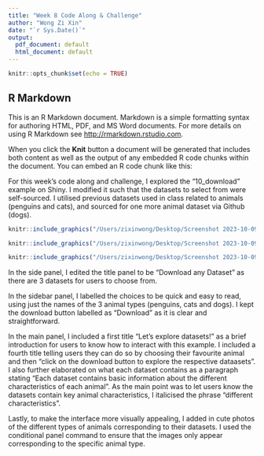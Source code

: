```yaml
---
title: "Week 8 Code Along & Challenge"
author: "Wong Zi Xin"
date: "`r Sys.Date()`"
output:
  pdf_document: default
  html_document: default
---
```


```r
knitr::opts_chunk$set(echo = TRUE)
```

## R Markdown

This is an R Markdown document. Markdown is a simple formatting syntax for authoring HTML, PDF, and MS Word documents. For more details on using R Markdown see <http://rmarkdown.rstudio.com>.

When you click the **Knit** button a document will be generated that includes both content as well as the output of any embedded R code chunks within the document. You can embed an R code chunk like this:

For this week's code along and challenge, I explored the "10_download" example on Shiny. I modified it such that the datasets to select from were self-sourced. I utilised previous datasets used in class related to animals (penguins and cats), and sourced for one more animal dataset via Github (dogs).

```r
knitr::include_graphics("/Users/zixinwong/Desktop/Screenshot 2023-10-09 at 7.33.38 PM.png")

knitr::include_graphics("/Users/zixinwong/Desktop/Screenshot 2023-10-09 at 7.34.04 PM.png")

knitr::include_graphics("/Users/zixinwong/Desktop/Screenshot 2023-10-09 at 7.51.17 PM.png")
```
In the side panel, I edited the title panel to be "Download any Dataset" as there are 3 datasets for users to choose from. 

In the sidebar panel, I labelled the choices to be quick and easy to read, using just the names of the 3 animal types (penguins, cats and dogs). I kept the download button labelled as "Download" as it is clear and straightforward. 

In the main panel, I included a first title "Let's explore datasets!" as a brief introduction for users to know how to interact with this example. I included a fourth title telling users they can do so by choosing their favourite animal and then "click on the download button to explore the respective dataasets". I also further elaborated on what each dataset contains as a paragraph stating "Each dataset contains basic information about the different characteristics of each animal". As the main point was to let users know the datasets contain key animal characteristics, I italicised the phrase "different characteristics". 

Lastly, to make the interface more visually appealing, I added in cute photos of the different types of animals corresponding to their datasets. I used the conditional panel command to ensure that the images only appear corresponding to the specific animal type. 



